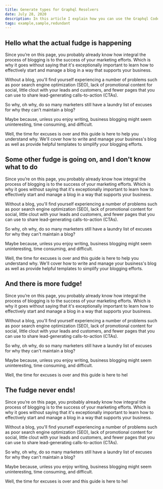 ```yaml
---
title: Generate types for Graphql Resolvers
date: July 28, 2020
description: In this article I explain how you can use the Graphql Codegen package to automatically generate types for your resolvers.
tags: example,sample,redundant
---
```


## Hello what the actual fudge is happening

Since you’re on this page, you probably already know how integral the process of blogging is to the success of your marketing efforts. Which is why it goes without saying that it's exceptionally important to learn how to effectively start and manage a blog in a way that supports your business.

Without a blog, you'll find yourself experiencing a number of problems such as poor search engine optimization (SEO), lack of promotional content for social, little clout with your leads and customers, and fewer pages that you can use to share lead-generating calls-to-action (CTAs).

So why, oh why, do so many marketers still have a laundry list of excuses for why they can't maintain a blog?

Maybe because, unless you enjoy writing, business blogging might seem uninteresting, time consuming, and difficult.

Well, the time for excuses is over and this guide is here to help you understand why. We'll cover how to write and manage your business's blog as well as provide helpful templates to simplify your blogging efforts.

## Some other fudge is going on, and I don't know what to do

Since you’re on this page, you probably already know how integral the process of blogging is to the success of your marketing efforts. Which is why it goes without saying that it's exceptionally important to learn how to effectively start and manage a blog in a way that supports your business.

Without a blog, you'll find yourself experiencing a number of problems such as poor search engine optimization (SEO), lack of promotional content for social, little clout with your leads and customers, and fewer pages that you can use to share lead-generating calls-to-action (CTAs).

So why, oh why, do so many marketers still have a laundry list of excuses for why they can't maintain a blog?

Maybe because, unless you enjoy writing, business blogging might seem uninteresting, time consuming, and difficult.

Well, the time for excuses is over and this guide is here to help you understand why. We'll cover how to write and manage your business's blog as well as provide helpful templates to simplify your blogging efforts.

## And there is more fudge!

Since you’re on this page, you probably already know how integral the process of blogging is to the success of your marketing efforts. Which is why it goes without saying that it's exceptionally important to learn how to effectively start and manage a blog in a way that supports your business.

Without a blog, you'll find yourself experiencing a number of problems such as poor search engine optimization (SEO), lack of promotional content for social, little clout with your leads and customers, and fewer pages that you can use to share lead-generating calls-to-action (CTAs).

So why, oh why, do so many marketers still have a laundry list of excuses for why they can't maintain a blog?

Maybe because, unless you enjoy writing, business blogging might seem uninteresting, time consuming, and difficult.

Well, the time for excuses is over and this guide is here to hel

## The fudge never ends!

Since you’re on this page, you probably already know how integral the process of blogging is to the success of your marketing efforts. Which is why it goes without saying that it's exceptionally important to learn how to effectively start and manage a blog in a way that supports your business.

Without a blog, you'll find yourself experiencing a number of problems such as poor search engine optimization (SEO), lack of promotional content for social, little clout with your leads and customers, and fewer pages that you can use to share lead-generating calls-to-action (CTAs).

So why, oh why, do so many marketers still have a laundry list of excuses for why they can't maintain a blog?

Maybe because, unless you enjoy writing, business blogging might seem uninteresting, time consuming, and difficult.

Well, the time for excuses is over and this guide is here to hel